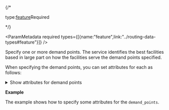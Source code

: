 

{/* <p class="space-x-2"><span><span class="font-sm text-color-3">type:</span><a class="font-sm text-color-3" href="../routing-data-types#feature">feature</a></span><span class="font-bold text-[#a82b1e]">Required</span></p> */}

<ParamMetadata required types={[{name:"feature",link:"../routing-data-types#feature"}]} />


Specify one or more demand points. The service identifies the best facilities based in large part on how the facilities serve the demand points specified.

When specifying the demand points, you can set attributes for each as follows:

<details>
 <summary><span class="font-sm text-color-link">Show attributes for demand points</span></summary>

 #### Attributes for demand points

-   <p class="space-x-2"><span class="font-bold">Name</span><span class="font-sm text-color-3">string (length: 500)</span><span class="font-bold text-[#00619b]">nullable</span></p>

    The name of the demand point. The name is included in the name of an output allocation line or lines if the demand point is part of the solution.

-   <p class="space-x-2"><span class="font-bold">GroupName</span><span class="font-sm text-color-3">string (length: 500)</span></p>

    The name of the group to which the demand point belongs. This field is ignored for the Maximize Capacitated Coverage, Target Market Share, and Maximize Market Share problem types.

    If demand points share a group name, the solver allocates all members of the group to the same facility. (If constraints, such as a cutoff distance, prevent any of the demand points in the group from reaching the same facility, none of the demand points are allocated.)  

    ![Minimizing distance without group names](../../images/GroupNameswithoutGroups.png)

    _Minimize distance without grouped demand points._

    ![Minimizing distance with group names](../../images/GroupNameswithGroups.png)

    _Minimize distance with grouped demand points. In this example, the yellow demand points have the same GroupName value, so they are allocated to the same facility._ 

-   <p class="space-x-2"><span class="font-bold">Weight</span><span class="font-sm text-color-3">number (non-negative)</span></p>

    The relative weighting of the demand point. A value of 2.0 means the demand point is twice as important as one with a weight of 1.0. If demand points represent households, for example, weight could indicate the number of people in each household.

-   <p class="space-x-2"><span class="font-bold">Cutoff</span><span class="font-sm text-color-3">number (non-negative)</span><span class="font-bold text-[#6d29cc]">default:0</span></p>

    The impedance value at which to stop searching for demand points from a given facility. The demand point can't be allocated to a facility that is beyond the value indicated here. 

    This attribute allows you to specify a cutoff value for each demand point. For example, you may find that people in rural areas are willing to travel up to 10 miles to reach a facility, while those in urban areas are only willing to travel up to 2 miles. You can model this behavior by setting the `Cutoff`  value for all demand points that are in rural areas to 10 and setting the `Cutoff`  value of the demand points in urban areas to 2. 

    The units for this attribute value are specified by the [`measurement_units`](#measurement_units) parameter. 

    A value for this attribute overrides the default set for the analysis using the [`default_measurement_cutoff`](#default_measurement_cutoff) parameter. The default value is `Null`, which results in the default value set by the `default_measurement_cutoff` parameter being used for all the demand points.

-   <p class="space-x-2"><span class="font-bold">ImpedanceTransformation</span><span class="font-sm text-color-3">integer</span></p>

    Override the default value set for the analysis by the [`measurement_transformation_model`](#measurement_transformation_model) parameter.

-   <p class="space-x-2"><span class="font-bold">ImpedanceParameter</span><span class="font-sm text-color-3">number (non-negative)</span></p>

    Override the default value set for the analysis by the [`measurement_transformation_model`](#measurement_transformation_model) parameter.

-   <p class="space-x-2"><span class="font-bold">CurbApproach</span><span class="font-sm text-color-3">int enum</span><span class="font-bold text-[#6d29cc]">default:0</span></p>

    Allowed values: `0`, `1`, `2`, `3`

    Specifies the direction a vehicle may arrive at or depart from the demand point. The field value is specified as one of the following integers:

    - `0`: Either side of vehicle. The vehicle can approach and depart the demand point in either direction. U-turns are allowed. You should choose this setting if your vehicle can make a U-turn at the order or if it can pull into a driveway or parking lot and turn around.
    - `1`: Right side of vehicle. When the vehicle approaches and departs the demand point, the curb must be on the right side of the vehicle. A U-turn is prohibited.
    - `2`: Left side of vehicle. When the vehicle approaches and departs the demand point, the curb must be on the left side of the vehicle. A U-turn is prohibited.
    - `3`: No U-turn. When the vehicle approaches the demand point, the curb can be on either side of the vehicle; however, the vehicle must depart without turning around. [Learn more about U-turn policies](https://pro.arcgis.com/en/pro-app/latest/help/analysis/networks/u-turn-policies.htm)

    <details>
     <summary><span class="font-sm text-color-link">Show illustration</span></summary>

    <StyledTable headers={"Setting,Coded value,Description"}>

    <StyledTableRow>

    <StyledTableCell cellStyle="markdown">

    Either side of vehicle

    </StyledTableCell>

    <StyledTableCell cellStyle="markdown">

    0

    </StyledTableCell>

    <StyledTableCell cellStyle="markdown">

    The vehicle can approach and depart the demand point in either direction. 

    ![Either side of vehicle ](../../images/CurbApproach_EitherSide.png)

    _All arrival and departure combinations are allowed with the Either side of vehicle curb approach._

    </StyledTableCell>

    </StyledTableRow>

    <StyledTableRow>

    <StyledTableCell cellStyle="markdown">

    Right side of vehicle

    </StyledTableCell>

    <StyledTableCell cellStyle="markdown">

    1

    </StyledTableCell>

    <StyledTableCell cellStyle="markdown">

    When the vehicle approaches or departs the demand point, the demand point must be on the right side of the vehicle. This is typically used for vehicles such as buses that must arrive with the bus stop on the right side.

    ![Right side of vehicle ](../../images/CurbApproach_RightSide.png)

    _The allowed arrival and departure combination for the Right side of vehicle curb approach is shown._

    </StyledTableCell>

    </StyledTableRow>

    <StyledTableRow>

    <StyledTableCell cellStyle="markdown">

    Left side of vehicle

    </StyledTableCell>

    <StyledTableCell cellStyle="markdown">

    2

    </StyledTableCell>

    <StyledTableCell cellStyle="markdown">

    When the vehicle approaches or departs the demand point, the demand point must be on the left side of the vehicle. This is typically used for vehicles such as buses that must arrive with the bus stop on the left side.

    ![Left side of vehicle ](../../images/CurbApproach_LeftSide.png)

    _The allowed arrival and departure combination for the Left side of vehicle curb approach is shown._

    </StyledTableCell>

    </StyledTableRow>

    <StyledTableRow>

    <StyledTableCell cellStyle="markdown">

    No U-Turn

    </StyledTableCell>

    <StyledTableCell cellStyle="markdown">

    3

    </StyledTableCell>

    <StyledTableCell cellStyle="markdown">

    When the vehicle approaches the demand point, the demand point can be on either side of the vehicle; however, when it departs, the vehicle must continue in the same direction it arrived in. A U-turn is prohibited.

    ![No U-turns ](../../images/CurbApproach_NoU-Turns.png)

    _The allowed arrival and departure combinations for the No U-Turn curb approach are shown._

    </StyledTableCell>

    </StyledTableRow>

    </StyledTable>

    The `CurbApproach`  property is designed to work with both types of national driving standards: right-hand traffic (United States) and left-hand traffic (United Kingdom). First, consider a demand point on the left side of a vehicle. It is always on the left side regardless of whether the vehicle travels on the left or right half of the road. What may change with national driving standards is your decision to approach a demand point from one of two directions, that is, so it ends up on the right or left side of the vehicle. For example, if you want to arrive at a demand point and not have a lane of traffic between the vehicle and the demand point, you would choose 1 (Right side of vehicle) in the United States and 2 (Left side of vehicle) in the United Kingdom.

    <ColumnLayout layout={2}>

    <Column>

    <Figure>

    ![ Right side of vehicle with right-hand traffic](../../images/CurbApproach_RightSide.png)

    <Caption>

    _With right-hand traffic, the curb approach that leaves the vehicle closest to the demand point is Right side of vehicle._

    </Caption>

    </Figure>

    </Column>

    <Column>

    <Figure>

    ![ Left side of vehicle with left-hand traffic ](../../images/CurbApproach_LeftSideDriving.png)

    <Caption>

    _With left-hand traffic, the curb approach that leaves the vehicle closest to the demand point is Left side of vehicle._

    </Caption>

    </Figure>

    </Column>

    </ColumnLayout>

    </details>

<BearingAttributes />

</details>

**Example**

The example shows how to specify some attributes for the `demand_points`.

<CodeBlock language="json" source="../../code-samples/locationAllocation/examples/inputs/demandPoints_ex.json" group="json" maxLines={20} expandable/>